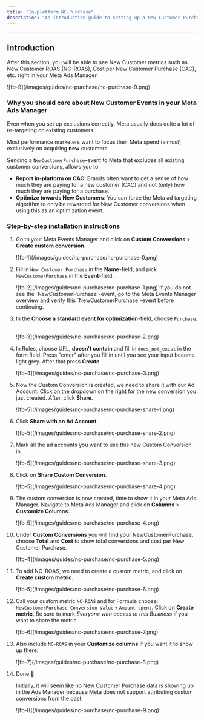 ```yaml
---
title: "In-platform NC-Purchase"
description: "An introduction guide to setting up a New Customer Purchase event in the Meta Ads Manager for in-platform CAC reporting and optimization"
---
```


---

## Introduction

After this section, you will be able to see New Customer metrics such as New Customer ROAS (NC-ROAS), Cost per New Customer Purchase (CAC), etc. right in your Meta Ads Manager.

<Frame>
![fb-9](/images/guides/nc-purchase/nc-purchase-9.png)
</Frame>

### Why you should care about New Customer Events in your Meta Ads Manager

Even when you set up exclusions correctly, Meta usually does quite a lot of re-targeting on existing customers. 

Most performance marketers want to focus their Meta spend (almost) exclusively on acquiring **new** customers.

Sending a `NewCustomerPurchase`-event to Meta that excludes all existing customer conversions, allows you to:
- **Report in-platform on CAC**: Brands often want to get a sense of how much they are paying for a new customer (CAC) and not (only) how much they are paying for a purchase.
- **Optimize towards New Customers**: You can force the Meta ad targeting algorithm to only be rewarded for New Customer conversions when using this as an optimization event.


### Step-by-step installation instructions

1. Go to your Meta Events Manager and click on **Custom Conversions** > **Create custom conversion**.
   <Frame>
   ![fb-1](/images/guides/nc-purchase/nc-purchase-0.png)
   </Frame>

2. Fill in `New Customer Purchase` in the **Name**-field, and pick `NewCustomerPurchase` in the **Event**-field.
   &nbsp;

    <Frame>
   ![fb-2](/images/guides/nc-purchase/nc-purchase-1.png)
    </Frame>

   <Note>
   If you do not see the `NewCustomerPurchase`-event, go to the Meta Events Manager overview and verify this `NewCustomerPurchase`-event before continuing.
   </Note>

3. In the **Choose a standard event for optimization**-field, choose `Purchase`.
   &nbsp;

    <Frame>
   ![fb-3](/images/guides/nc-purchase/nc-purchase-2.png)
    </Frame>

4. In Rules, choose URL, **doesn't contain** and fill in `does_not_exist` in the form field. Press "enter" after you fill in until you see your input become light grey. After that press **Create**.
   &nbsp;
    <Frame>
   ![fb-4](/images/guides/nc-purchase/nc-purchase-3.png)
    </Frame>

5. Now the Custom Conversion is created, we need to share it with our Ad Account.
   Click on the dropdown on the right for the new conversion you just created. After, click **Share**.
   &nbsp;
    <Frame>
   ![fb-5](/images/guides/nc-purchase/nc-purchase-share-1.png)
    </Frame>

6. Click **Share with an Ad Account**.
   &nbsp;
    <Frame>
   ![fb-5](/images/guides/nc-purchase/nc-purchase-share-2.png)
    </Frame>

7. Mark all the ad accounts you want to use this new Custom Conversion in.
   &nbsp;
    <Frame>
   ![fb-5](/images/guides/nc-purchase/nc-purchase-share-3.png)
    </Frame>

8. Click on **Share Custom Conversion**.
   &nbsp;
    <Frame>
   ![fb-5](/images/guides/nc-purchase/nc-purchase-share-4.png)
    </Frame>

9. The custom conversion is now created, time to show it in your Meta Ads Manager. Navigate to Meta Ads Manager and click on **Columns** > **Customize Columns**.
   &nbsp;
    <Frame>
   ![fb-5](/images/guides/nc-purchase/nc-purchase-4.png)
    </Frame>

10. Under **Custom Conversions** you will find your NewCustomerPurchase, choose **Total** and **Cost** to show total conversions and cost per New Customer Purchase.
    &nbsp;
     <Frame>
    ![fb-4](/images/guides/nc-purchase/nc-purchase-5.png)
     </Frame>

11. To add NC-ROAS, we need to create a custom metric, and click on **Create custom metric**.
    &nbsp;
    <Frame>
    ![fb-5](/images/guides/nc-purchase/nc-purchase-6.png)
    </Frame>

12. Call your custom metric `NC-ROAS` and for Formula choose: `NewCustomerPurchase Conversion Value` `÷` `Amount spent`. Click on **Create metric**. Be sure to mark _Everyone with access to this Business_ if you want to share the metric.
    &nbsp;
    <Frame>
    ![fb-6](/images/guides/nc-purchase/nc-purchase-7.png)
     </Frame>

13. Also include `NC-ROAS` in your **Customize columns** if you want it to show up there.
    &nbsp;
     <Frame>
    ![fb-7](/images/guides/nc-purchase/nc-purchase-8.png)
     </Frame>

14. Done 🎉
    &nbsp;

    <Note> Initially, it will seem like no New Customer Purchase data is showing up in the Ads Manager because Meta does not support attributing custom conversions from the past. </Note>
    <Frame>
    ![fb-8](/images/guides/nc-purchase/nc-purchase-9.png)
     </Frame>
